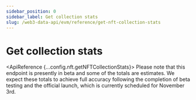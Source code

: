 ```yaml
---
sidebar_position: 0
sidebar_label: Get collection stats
slug: /web3-data-api/evm/reference/get-nft-collection-stats
---
```



# Get collection stats

<ApiReference {...config.nft.getNFTCollectionStats}>
  <Admonition type="info" title="Beta - Early Launch Notice">
    <ReactMarkdown>
      Please note that this endpoint is presently in beta and some of the totals are estimates. We expect these totals to achieve full accuracy following the completion of beta testing and the official launch, which is currently scheduled for November 3rd.
    </ReactMarkdown>
  </Admonition>
</ApiReference>
